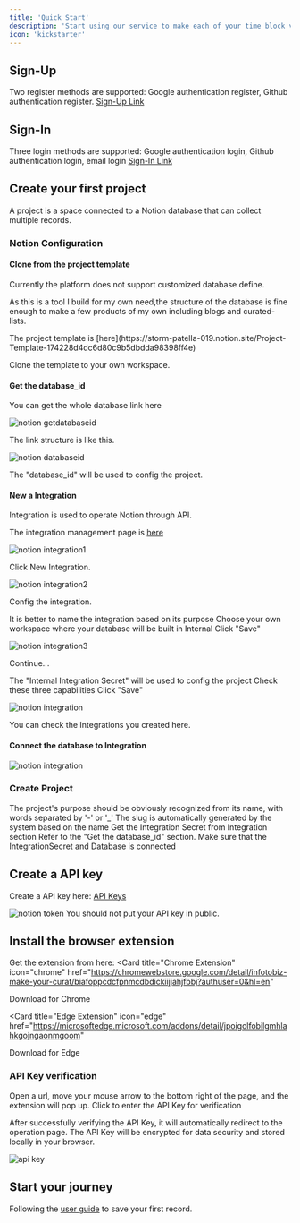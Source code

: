 ```yaml
---
title: 'Quick Start'
description: 'Start using our service to make each of your time block valuable'
icon: 'kickstarter'
---
```


## Sign-Up

Two register methods are supported: Google authentication register, Github authentication register.
[Sign-Up Link](https://app.infotobiz.com/register?next=/dashboard)

## Sign-In

Three login methods are supported: Google authentication login, Github authentication login, email login
[Sign-In Link](https://app.infotobiz.com/login?next=/dashboard)

## Create your first project

<Info>
A project is a space connected to a Notion database that can collect multiple records.
</Info>

### Notion Configuration

#### Clone from the project template

<Warning>
Currently the platform does not support customized database define.
</Warning>

As this is a tool I build for my own need,the structure of the database is fine enough to make a few products of my own including blogs and curated-lists.

<Tip>
The project template is [here](https://storm-patella-019.notion.site/Project-Template-174228d4dc6d80c9b5dbdda98398ff4e)
</Tip>

Clone the template to your own workspace.

#### Get the database_id

You can get the whole database link here

<img
  className="rounded-2xl"
  src="/images/notiongetdatabaseid.png"
  alt="notion getdatabaseid"
/>

The link structure is like this.

<img
  className="rounded-2xl"
  src="/images/notiondatabaseid.png"
  alt="notion databaseid"
/>

<Note>
  The "database_id" will be used to config the project.
</Note>

#### New a Integration
<Info>
Integration is used to operate Notion through API.
</Info>

The integration management page is [here](https://www.notion.so/profile/integrations)

<img
  className="rounded-2xl"
  src="/images/notionnewintegration.png"
  alt="notion integration1"
/>

Click New Integration.

<img
  className="rounded-2xl"
  src="/images/notionnewintegration2.png"
  alt="notion integration2"
/>

Config the integration.

<Steps>
  <Step title="Name">
    It is better to name the integration based on its purpose
  </Step>
  <Step title="Workspace">
    Choose your own workspace where your database will be built in
  </Step>
  <Step title="Type">
    Internal
  </Step>
  <Step title="Save">
    Click "Save"
  </Step>
</Steps>

<img
  className="rounded-2xl"
  src="/images/notionnewintegration3.png"
  alt="notion integration3"
/>

Continue...

<Steps>
  <Step title="Internal Integration Secret">
    <Note>
    The "Internal Integration Secret" will be used to config the project
    </Note>
  </Step>
  <Step title="Capabilities">
    Check these three capabilities
  </Step>
  <Step title="Save">
    Click "Save"
  </Step>
</Steps>

<img
  className="rounded-2xl"
  src="/images/notionintegration.png"
  alt="notion integration"
/>

You can check the Integrations you created here.

#### Connect the database to Integration

<img
  className="rounded-2xl"
  src="/images/notionconnecttodatabase.png"
  alt="notion integration"
/>

### Create Project

<Steps>
  <Step title="Name">
    The project's purpose should be obviously recognized from its name, with words separated by '-' or '_'
  </Step>
  <Step title="Slug">
    The slug is automatically generated by the system based on the name
  </Step>
  <Step title="IntegrationSecret">
    Get the Integration Secret from Integration section
  </Step>
  <Step title="DatabaseId">
    Refer to the "Get the database_id" section. Make sure that the IntegrationSecret and Database is connected
  </Step>
</Steps>

## Create a API key

Create a API key here: [API Keys](https://infotobiz.com/dashboard/settings/tokens)

<img
  className="rounded-2xl"
  src="/images/createapitoken.png"
  alt="notion token"
/>
<Warning>
You should not put your API key in public.
</Warning>

## Install the browser extension

Get the extension from here: 
<CardGroup cols={2}>
<Card
  title="Chrome Extension"
  icon="chrome"
  href="https://chromewebstore.google.com/detail/infotobiz-make-your-curat/biafoppcdcfpnmcdbdickiijjahjfbbj?authuser=0&hl=en"
>
  Download for Chrome
</Card>

<Card
  title="Edge Extension"
  icon="edge"
  href="https://microsoftedge.microsoft.com/addons/detail/jpoigolfobilgmhlahkgojngaonmgoom"
>
  Download for Edge
</Card>
</CardGroup>

### API Key verification

Open a url, move your mouse arrow to the bottom right of the page, and the extension will pop up. Click to enter the API Key for verification

After successfully verifying the API Key, it will automatically redirect to the operation page. 
<Note>
The API Key will be encrypted for data security and stored locally in your browser.
</Note>

<img
  className="rounded-2xl"
  src="/images/apikeyverify.png"
  alt="api key"
/>

## Start your journey

Following the [user guide](https://docs.infotobiz.com/userguide) to save your first record.
